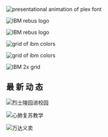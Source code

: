 

<Helmet />

<Row className="image-card-group">
  <Column colLg={4} colMd={4} noGutterSm>
    <ImageCard
      title="Typeface"
      href="/typography/typeface"
      actionIcon="arrowRight"
      titleColor="light"
      iconColor="light"
      className="card-background"
      >

![presentational animation of plex font](../images/homepage/landing-plex-animation.gif)

  </ImageCard>
  </Column>
  <Column colLg={4} colMd={4} noGutterSm>
    <ImageCard
        title="Philosophy"
        aspectRatio="1:1"
        href="/philosophy/pov"
        actionIcon="arrowRight"
        iconColor="dark"
        titleColor="dark"
        className="card-background"
        >

![IBM rebus logo](../images/homepage/philosophy-rebus.png)

  </ImageCard>
  </Column>
  <Column colLg={4} colMd={4} noGutterSm>
    <ImageCard
        title="Color"
        aspectRatio="1:1"
        href="/color"
        actionIcon="arrowRight"
        iconColor="light"
        titleColor="light"
        className="card-background"
        >

![IBM rebus logo](../images/homepage/landing-color-grid.svg)

  </ImageCard>
  </Column>
  <Column colLg={8} noGutterSm>
    <ImageCard
        title="Photography"
        aspectRatio="1:1"
        href="/photography/overview"
        actionIcon="arrowRight"
        iconColor="light"
        titleColor="dark"
        className="card-background"
        >

![grid of ibm colors](../images/homepage/photography_divers.jpg)

  </ImageCard>
  </Column>
  <Column colLg={4} colMd={4} noGutterSm>
    <ImageCard
        title="Illustration"
        aspectRatio="1:1"
        href="/illustration/overview"
        actionIcon="arrowRight"
        iconColor="light"
        titleColor="light"
        className="card-background"
        >

![grid of ibm colors](../images/homepage/illustration_isometric.png)

  </ImageCard>
  <ImageCard
    title="2x Grid"
    href="/2x-grid"
    actionIcon="arrowRight"
    titleColor="light"
    iconColor="light"
    className="card-background"
    >

![IBM 2x grid](../images/homepage/grid-temp.png)

</ImageCard>
</Column>
</Row>

<h2 classname={h3}>最 新 动 态</h2>

<Row>
  <Column colMd={4} colLg={4} noGutterMdLeft>
    <ArticleCard
      title="烈士陵园"
      author="泸州市邻萌社区服务中心"
      date="2021 年 9 月"
      href="/whats-new#2021-09-30"
      actionIcon="arrowRight"
      color="dark"
    >

![烈士陵园进校园](../images/homepage/whatsnew-lieshi.png)

  </ArticleCard>
  </Column>

  <Column colMd={4} colLg={4} noGutterMdLeft>
    <ArticleCard
      title="安全防溺水活动"
      author="泸州市邻萌社区服务中心"
      date="2021 年 7 月"
      href="/whats-new#2021-07-21"
      actionIcon="arrowRight"
      color="dark"
    >

![心肺复苏教学](../images/homepage/whatsnew-CPR.png)

  </ArticleCard>
  </Column>

  <Column colMd={4} colLg={4} noGutterMdLeft>
    <ArticleCard
      title="泸州万达义卖活动"
      author="泸州市邻萌社区服务中心"
      date="2021 年 3 月"
      href="/whats-new#2021-03-21"
      actionIcon="arrowRight"
      color="dark"
    >

![万达义卖](../images/homepage/whatsnew-wandayimai.png)

  </ArticleCard>
  </Column>
  
</Row>
